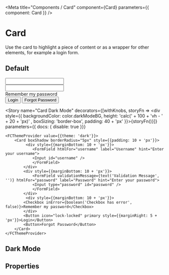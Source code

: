 

<Meta title="Components / Card" component={Card} parameters={{ component: Card }} />

# Card

Use the card to highlight a piece of content or as a wrapper for other elements, for example a login form.

## Default


<Preview>
    <Story name="Card">
        <Card boxShadow borderRadius="5px" style={{padding: 10 + 'px'}}>
            <div style={{marginBottom: 10 + 'px'}}>
                <FormField htmlFor="username" label="Username" hint="Enter your username">
                <Input id="username" />
                </FormField>
            </div>
            <div style={{marginBottom: 10 + 'px'}}>
                <FormField htmlFor="password" label="Password" hint="Enter your password">
                <Input type="password" id="password" />
                </FormField>
            </div>
             <div style={{marginBottom: 10 + 'px'}}>
            <Checkbox>Remember my password</Checkbox>
            </div>
            <Button icon="lock-locked" primary style={{marginRight: 5 + 'px'}}>Login</Button>
            <Button>Forgot Password</Button>
        </Card>
    </Story>
</Preview>

<Story name="Card Dark Mode"
decorators={[withKnobs, storyFn => <div style={{ backgroundColor: color.darkModeBG, height: 'calc(' + 100 + 'vh - ' + 20 + 'px)' , boxSizing: 'border-box', padding: 40 + 'px' }}>{storyFn()}</div>]}
parameters={{ docs: { disable: true  }}}
>
    <FCThemeProvider value={{theme: 'dark'}}>
        <Card boxShadow borderRadius="5px" style={{padding: 10 + 'px'}}>
             <div style={{marginBottom: 10 + 'px'}}>
                <FormField htmlFor="username" label="Username" hint="Enter your username">
                <Input id="username" />
                </FormField>
            </div>
            <div style={{marginBottom: 10 + 'px'}}>
                <FormField validationMessage={text('Validation Message', '')} htmlFor="password" label="Password" hint="Enter your password">
                <Input type="password" id="password" />
                </FormField>
            </div>
             <div style={{marginBottom: 10 + 'px'}}>
            <Checkbox inError={boolean('Checkbox has error', false)}>Remember my password</Checkbox>
            </div>
            <Button icon="lock-locked" primary style={{marginRight: 5 + 'px'}}>Login</Button>
            <Button>Forgot Password</Button>
        </Card>
    </FCThemeProvider>
</Story>

## Dark Mode
<CardDarkMode />

## Properties

<ArgsTable for={Card} story="Card" />